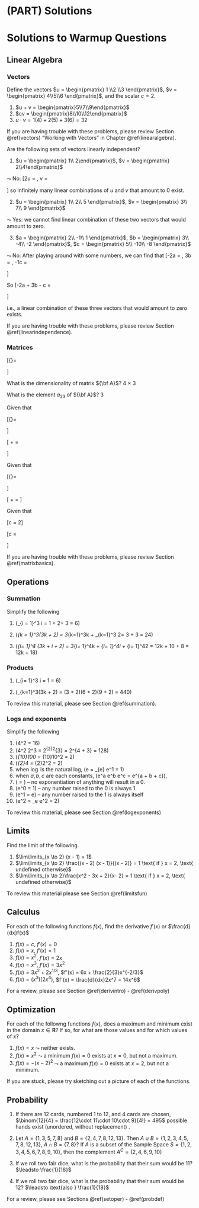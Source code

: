 # (PART) Solutions {-}

# Solutions to Warmup Questions {-}



## Linear Algebra {-}

### Vectors {-}

Define the vectors $u = \begin{pmatrix} 1 \\2 \\3 \end{pmatrix}$, $v = \begin{pmatrix} 4\\5\\6 \end{pmatrix}$, and the scalar $c = 2$. 

1. $u + v = \begin{pmatrix}5\\7\\9\end{pmatrix}$
2. $cv = \begin{pmatrix}8\\10\\12\end{pmatrix}$
3. $u \cdot v = 1(4) + 2(5) + 3(6) = 32$



If you are having trouble with these problems, please review Section \@ref(vectors) "Working with Vectors" in Chapter \@ref(linearalgebra). 


Are the following sets of vectors linearly independent?

1. $u = \begin{pmatrix} 1\\ 2\end{pmatrix}$, $v = \begin{pmatrix} 2\\4\end{pmatrix}$

$\leadsto$ No: \[2u = \begin{pmatrix} 2\\ 4\end{pmatrix}, v = \begin{pmatrix} 2\\ 4\end{pmatrix}\]
so infinitely many linear combinations of $u$ and $v$ that amount to 0 exist.


2. $u = \begin{pmatrix} 1\\ 2\\ 5 \end{pmatrix}$, $v = \begin{pmatrix} 3\\ 7\\ 9 \end{pmatrix}$

$\leadsto$ Yes: we cannot find  linear combination of these two vectors that would amount to zero. 



3. $a = \begin{pmatrix} 2\\ -1\\ 1 \end{pmatrix}$, $b = \begin{pmatrix} 3\\ -4\\ -2 \end{pmatrix}$, $c = \begin{pmatrix} 5\\ -10\\ -8 \end{pmatrix}$ 

$\leadsto$ No: After playing around with some numbers, we can find that 
\[-2a = \begin{pmatrix} -4\\ 2\\ -2 \end{pmatrix}, 3b = \begin{pmatrix} 9\\ -12\\ -6 \end{pmatrix}, -1c = \begin{pmatrix} -5\\ 10\\ 8 \end{pmatrix}\]

So 
\[-2a + 3b - c = \begin{pmatrix} 0 \\ 0 \\ 0 \end{pmatrix}\]

i.e., a linear combination of these three vectors that would amount to zero exists.


If you are having trouble with these problems, please review Section \@ref(linearindependence). 


### Matrices {-}

\[{\bf A}=\begin{pmatrix}
			7 & 5 & 1 \\
			11 & 9 & 3 \\ 
			2 & 14 & 21 \\ 
			4 & 1 & 5
		\end{pmatrix}\]
		
		
What is the dimensionality of matrix ${\bf A}$?  4 $\times$ 3

What is the element $a_{23}$ of ${\bf A}$? 3

Given that 
		
\[{\bf B}=\begin{pmatrix}
			1 & 2 & 8 \\
			3 & 9 & 11 \\ 
			4 & 7 & 5 \\ 
			5 & 1 & 9
		\end{pmatrix}\]
		
\[\mathbf{A} + \mathbf{B} = \begin{pmatrix}
			8 & 7 & 9 \\
			14 & 18 & 14 \\ 
			6 & 21 & 26 \\ 
			9 & 2 & 14
		\end{pmatrix}\]


Given that 
		
\[{\bf C}=\begin{pmatrix}
			1 & 2 & 8 \\
			3 & 9 & 11 \\ 
			4 & 7 & 5 \\ 
		\end{pmatrix}\]
		
\[\mathbf{A} + \mathbf{C} = \text{No solution, matrices non-conformable}\]



Given that 

\[c = 2\]

\[c\textbf{A} = \begin{pmatrix}
			14 & 10 & 2 \\
			22 & 18 & 6 \\ 
			4 & 28 & 42 \\ 
			8 & 2 & 10
		\end{pmatrix}\]

If you are having trouble with these problems, please review Section \@ref(matrixbasics). 



## Operations {-}

### Summation {-}

Simplify the following

1. \(\sum\limits_{i = 1}^3 i = 1 + 2+ 3 = 6\)

2. \(\sum\limits_{k = 1}^3(3k + 2) = 3\sum\limits_{k=1}^3k + \sum\limits_{k=1}^3 2= 3\times 6 + 3\times 2 = 24\)

3. \(\sum\limits_{i= 1}^4 (3k + i + 2) = 3\sum\limits_{i= 1}^4k + \sum\limits_{i= 1}^4i + \sum\limits_{i= 1}^42 = 12k + 10 + 8 = 12k + 18\)


### Products {-}

1. \(\prod\limits_{i= 1}^3 i = 1\cdot 2\cdot 3 = 6\)

2. \(\prod\limits_{k=1}^3(3k + 2) = (3 + 2)\cdot (6 + 2)\cdot (9 + 2) = 440\)


To review this material, please see Section \@ref(summation).


### Logs and exponents {-}

Simplify the following

1.  \(4^2 = 16\)
2.  \(4^2 2^3 = 2^{2\cdot 2}2^{3} = 2^{4 + 3} = 128\)
3.  \(\log_{10}100 = \log_{10}10^2 = 2\)
4.  \(\log_{2}4 = \log_{2}2^2 = 2\)
5.  when $\log$ is the natural log, \(\log e = \log_{e} e^1 = 1\)
6.  when $a, b, c$ are each constants, \(e^a e^b e^c = e^{a + b + c}\), 
7.  \(\log 0 = \text{undefined}\) -- no exponentiation of anything will result in a 0.
8.  \(e^0 = 1\) -- any number raised to the 0 is always 1. 
9.  \(e^1 = e\) -- any number raised to the 1 is always itself
10. \(\log e^2 = \log_e e^2 = 2\)

To review this material, please see Section \@ref(logexponents)



## Limits {-}

Find the limit of the following.

1. $\lim\limits_{x \to 2} (x - 1) = 1$
2. $\lim\limits_{x \to 2} \frac{(x - 2) (x - 1)}{(x - 2)} = 1 \text{ if } x = 2, \text{ undefined otherwise}$
3. $\lim\limits_{x \to 2}\frac{x^2 - 3x + 2}{x- 2} = 1 \text{ if } x = 2, \text{ undefined otherwise}$

To review this material please see Section \@ref(limitsfun)


## Calculus {-}

For each of the following functions $f(x)$, find the derivative $f'(x)$ or $\frac{d}{dx}f(x)$

1. $f(x)=c$, $f'(x) = 0$
2. $f(x)=x$, $f'(x) = 1$
3. $f(x)=x^2$, $f'(x) = 2x$
4. $f(x)=x^3$, $f'(x) = 3x^2$
5. $f(x)=3x^2+2x^{1/3}$, $f'(x) = 6x + \frac{2}{3}x^{-2/3}$
6. $f(x)=(x^3)(2x^4)$, $f'(x) = \frac{d}{dx}2x^7 = 14x^6$

For a review, please see Section \@ref(derivintro) - \@ref(derivpoly)

## Optimization {-}

For each of the followng functions $f(x)$, does a maximum and minimum exist in the domain $x \in \mathbf{R}$? If so, for what are those values and for which values of $x$?

1. $f(x) = x$ $\leadsto$ neither exists.
2. $f(x) = x^2$ $\leadsto$ a minimum $f(x) = 0$ exists at $x = 0$, but not a maximum.
3. $f(x) = -(x  - 2)^2$ $\leadsto$ a maximum $f(x) = 0$ exists at $x = 2$, but not a minimum.

If you are stuck, please try sketching out a picture of each of the functions.
	

## Probability {-}

1. If there are 12 cards, numbered 1 to 12, and 4 cards are chosen, $\binom{12}{4} = \frac{12\cdot 11\cdot 10\cdot 9}{4!} = 495$ possible hands exist (unordered, without replacement) .
2. Let $A = \{1,3,5,7,8\}$ and $B = \{2,4,7,8,12,13\}$. Then $A \cup B = \{1, 2, 3, 4, 5, 7, 8, 12, 13\}$,  $A \cap B = \{7, 8\}$? If $A$ is a subset of the Sample Space $S = \{1,2,3,4,5,6,7,8,9,10\}$, then the complement $A^C = \{2, 4, 6, 9, 10\}$

3. If we roll two fair dice, what is the probability that their sum would be 11? $\leadsto \frac{1}{18}$ 
4. If we roll two fair dice, what is the probability that their sum would be 12? $\leadsto \text{also } \frac{1}{18}$ 


For a review, please see Sections \@ref(setoper) - \@ref(probdef)


